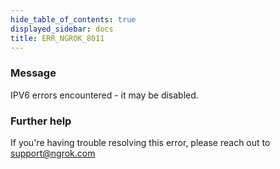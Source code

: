 ```yaml
---
hide_table_of_contents: true
displayed_sidebar: docs
title: ERR_NGROK_8011
---
```


### Message

IPV6 errors encountered - it may be disabled.

### Further help

If you're having trouble resolving this error, please reach out to [support@ngrok.com](mailto:support@ngrok.com?subject=Help%20with%20ERR_NGROK_8011)
